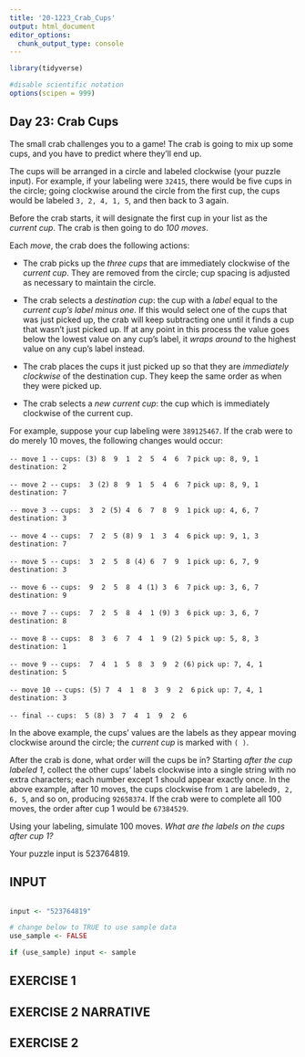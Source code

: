 ```yaml
---
title: '20-1223_Crab_Cups'
output: html_document
editor_options: 
  chunk_output_type: console
---
```


```r
library(tidyverse)

#disable scientific notation
options(scipen = 999)
```

## Day 23: Crab Cups

The small crab challenges you to a game! The crab is going to mix up some cups, and you have to predict where they'll end up.

The cups will be arranged in a circle and labeled clockwise (your puzzle input). For example, if your labeling were `32415`, there would be five cups in the circle; going clockwise around the circle from the first cup, the cups would be labeled `3, 2, 4, 1, 5`, and then back to 3 again.

Before the crab starts, it will designate the first cup in your list as the *current cup*. The crab is then going to do *100 moves*.

Each *move*, the crab does the following actions:

- The crab picks up the *three cups* that are immediately clockwise of the *current cup*. They are removed from the circle; cup spacing is adjusted as necessary to maintain the circle.

- The crab selects a *destination cup*: the cup with a *label* equal to the *current cup's label minus one*. If this would select one of the cups that was just picked up, the crab will keep subtracting one until it finds a cup that wasn't just picked up. If at any point in this process the value goes below the lowest value on any cup's label, it *wraps around* to the highest value on any cup's label instead.

- The crab places the cups it just picked up so that they are *immediately clockwise* of the destination cup. They keep the same order as when they were picked up.

- The crab selects a *new current cup*: the cup which is immediately clockwise of the current cup.

For example, suppose your cup labeling were `389125467`. If the crab were to do merely 10 moves, the following changes would occur:

`-- move 1 --`
`cups: (3) 8  9  1  2  5  4  6  7 `
`pick up: 8, 9, 1`
`destination: 2`

`-- move 2 --`
`cups:  3 (2) 8  9  1  5  4  6  7 `
`pick up: 8, 9, 1`
`destination: 7`

`-- move 3 --`
`cups:  3  2 (5) 4  6  7  8  9  1 `
`pick up: 4, 6, 7`
`destination: 3`

`-- move 4 --`
`cups:  7  2  5 (8) 9  1  3  4  6 `
`pick up: 9, 1, 3`
`destination: 7`

`-- move 5 --`
`cups:  3  2  5  8 (4) 6  7  9  1 `
`pick up: 6, 7, 9`
`destination: 3`

`-- move 6 --`
`cups:  9  2  5  8  4 (1) 3  6  7 `
`pick up: 3, 6, 7`
`destination: 9`

`-- move 7 --`
`cups:  7  2  5  8  4  1 (9) 3  6 `
`pick up: 3, 6, 7`
`destination: 8`

`-- move 8 --`
`cups:  8  3  6  7  4  1  9 (2) 5 `
`pick up: 5, 8, 3`
`destination: 1`

`-- move 9 --`
`cups:  7  4  1  5  8  3  9  2 (6)`
`pick up: 7, 4, 1`
`destination: 5`

`-- move 10 --`
`cups: (5) 7  4  1  8  3  9  2  6 `
`pick up: 7, 4, 1`
`destination: 3`

`-- final --`
`cups:  5 (8) 3  7  4  1  9  2  6 `

In the above example, the cups' values are the labels as they appear moving clockwise around the circle; the *current cup* is marked with `( )`.

After the crab is done, what order will the cups be in? Starting *after the cup labeled 1*, collect the other cups' labels clockwise into a single string with no extra characters; each number except 1 should appear exactly once. In the above example, after 10 moves, the cups clockwise from `1` are labeled` 9, 2, 6, 5`, and so on, producing `92658374`. If the crab were to complete all 100 moves, the order after cup 1 would be `67384529`.

Using your labeling, simulate 100 moves. *What are the labels on the cups after cup 1?*

Your puzzle input is 523764819.

## INPUT

```r

```


```r
input <- "523764819"
```


```r
# change below to TRUE to use sample data
use_sample <- FALSE

if (use_sample) input <- sample
```



## EXERCISE 1


## EXERCISE 2 NARRATIVE


## EXERCISE 2

```r

```

